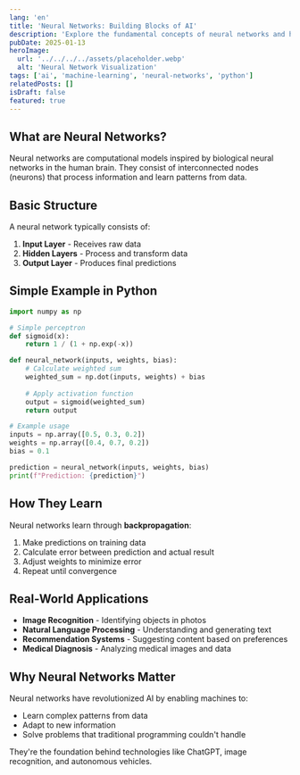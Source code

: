 ```yaml
---
lang: 'en'
title: 'Neural Networks: Building Blocks of AI'
description: 'Explore the fundamental concepts of neural networks and how they form the foundation of modern artificial intelligence.'
pubDate: 2025-01-13
heroImage:
  url: '../../../../assets/placeholder.webp'
  alt: 'Neural Network Visualization'
tags: ['ai', 'machine-learning', 'neural-networks', 'python']
relatedPosts: []
isDraft: false
featured: true
---
```


## What are Neural Networks?

Neural networks are computational models inspired by biological neural networks in the human brain. They consist of interconnected nodes (neurons) that process information and learn patterns from data.

## Basic Structure

A neural network typically consists of:

1. **Input Layer** - Receives raw data
2. **Hidden Layers** - Process and transform data
3. **Output Layer** - Produces final predictions

## Simple Example in Python

```python
import numpy as np

# Simple perceptron
def sigmoid(x):
    return 1 / (1 + np.exp(-x))

def neural_network(inputs, weights, bias):
    # Calculate weighted sum
    weighted_sum = np.dot(inputs, weights) + bias
    
    # Apply activation function
    output = sigmoid(weighted_sum)
    return output

# Example usage
inputs = np.array([0.5, 0.3, 0.2])
weights = np.array([0.4, 0.7, 0.2])
bias = 0.1

prediction = neural_network(inputs, weights, bias)
print(f"Prediction: {prediction}")
```

## How They Learn

Neural networks learn through **backpropagation**:

1. Make predictions on training data
2. Calculate error between prediction and actual result
3. Adjust weights to minimize error
4. Repeat until convergence

## Real-World Applications

- **Image Recognition** - Identifying objects in photos
- **Natural Language Processing** - Understanding and generating text
- **Recommendation Systems** - Suggesting content based on preferences
- **Medical Diagnosis** - Analyzing medical images and data

## Why Neural Networks Matter

Neural networks have revolutionized AI by enabling machines to:
- Learn complex patterns from data
- Adapt to new information
- Solve problems that traditional programming couldn't handle

They're the foundation behind technologies like ChatGPT, image recognition, and autonomous vehicles.